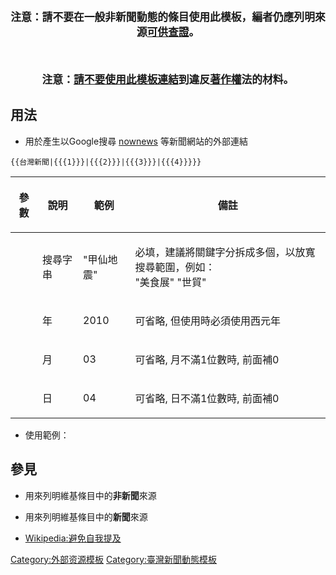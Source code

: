 <includeonly><!-- 在這裡加入模板的保護標識 --></includeonly><noinclude>{{template doc page viewed directly}}</noinclude>
<!-- 在本行下編輯模板說明 -->
<center><big>'''注意：請不要在一般非新聞動態的條目使用此模板，編者仍應列明來源[[Wikipedia:可供查證|可供查證]]。'''</center></big>
<center><big>　</center></big>
<center><big>'''注意：[[WP:CRFAQ#一言以蔽之|請不要使用此模板連結]]到違反[[著作權]]法的材料。'''</center></big>
== 用法 ==
* 用於產生以Google搜尋 <!-- [[自由時報]] 與-->[[nownews]] 等新聞網站的外部連結
<code><nowiki>{{台灣新聞|{{{1}}}|{{{2}}}|{{{3}}}|{{{4}}}}}</nowiki></code>
{| class="wikitable"
|-
!參數||說明||範例||備註
|-
|{{{1}}}||搜尋字串||"甲仙地震"||必填，建議將關鍵字分拆成多個，以放寬搜尋範圍，例如：<br/>"美食展" "世貿"
|-
|{{{2}}}||年||2010||可省略, 但使用時必須使用西元年
|-
|{{{3}}}||月||03||可省略, 月不滿1位數時, 前面補0
|-
|{{{4}}}||日||04||可省略, 日不滿1位數時, 前面補0
|}

*使用範例：<nowiki>
{{台灣新聞|"甲仙地震"|2010|03|04}}</nowiki>

{{台灣新聞|"甲仙地震"|2010|03|04}}

== 參見 ==
*{{tl|Cite web}} 用來列明維基條目中的'''非新聞'''來源
*{{tl|Cite news}} 用來列明維基條目中的'''新聞'''來源
*[[Wikipedia:避免自我提及]]


<includeonly>
<!-- 本行下加入模板的分類 -->
[[Category:外部资源模板]]
[[Category:臺灣新聞動態模板]]
<!-- 本行下加入模板的跨語言鏈接 -->

</includeonly>